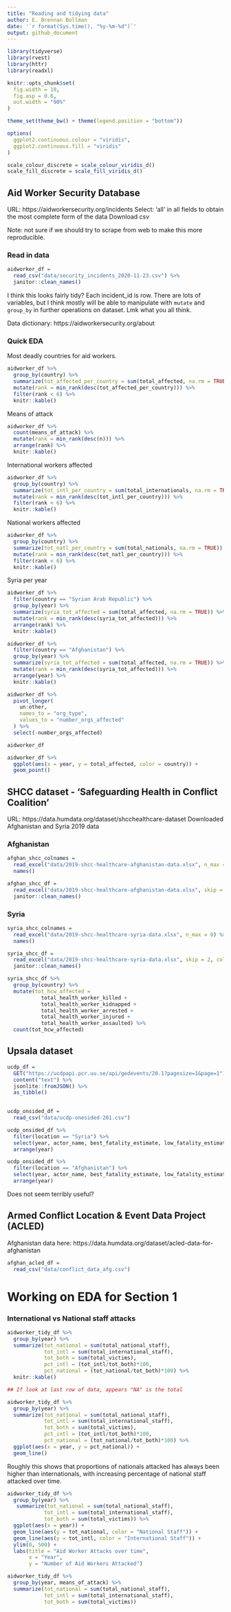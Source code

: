 ```yaml
---
title: "Reading and tidying data"
author: E. Brennan Bollman
date: '`r format(Sys.time(), "%y-%m-%d")`'
output: github_document
---
```


```r
library(tidyverse)
library(rvest)
library(httr)
library(readxl)

knitr::opts_chunk$set(
  fig.width = 10,
  fig.asp = 0.6,
  out.width = "90%"
)

theme_set(theme_bw() + theme(legend.position = "bottom")) 

options(
  ggplot2.continuous.colour = "viridis",
  ggplot2.continuous.fill = "viridis"
)

scale_colour_discrete = scale_colour_viridis_d()
scale_fill_discrete = scale_fill_viridis_d()
```


## Aid Worker Security Database

URL: https://aidworkersecurity.org/incidents
Select: 'all' in all fields to obtain the most complete form of the data
Download csv

Note: not sure if we should try to scrape from web to make this more reproducible. 

### Read in data

```r
aidworker_df = 
  read_csv("data/security_incidents_2020-11-23.csv") %>% 
  janitor::clean_names()
```

I think this looks fairly tidy? Each incident_id is row. There are lots of variables, but I think mostly will be able to manipulate with `mutate` and `group_by` in further operations on dataset. Lmk what you all think. 

Data dictionary: https://aidworkersecurity.org/about

### Quick EDA

Most deadly countries for aid workers.

```r
aidworker_df %>%
  group_by(country) %>% 
  summarize(tot_affected_per_country = sum(total_affected, na.rm = TRUE)) %>% 
  mutate(rank = min_rank(desc(tot_affected_per_country))) %>% 
  filter(rank < 6) %>% 
  knitr::kable()
```

Means of attack

```r
aidworker_df %>%
  count(means_of_attack) %>%
  mutate(rank = min_rank(desc(n))) %>% 
  arrange(rank) %>% 
  knitr::kable()
```

International workers affected

```r
aidworker_df %>% 
  group_by(country) %>% 
  summarize(tot_intl_per_country = sum(total_internationals, na.rm = TRUE)) %>% 
  mutate(rank = min_rank(desc(tot_intl_per_country))) %>% 
  filter(rank < 6) %>% 
  knitr::kable()
```

National workers affected

```r
aidworker_df %>% 
  group_by(country) %>% 
  summarize(tot_natl_per_country = sum(total_nationals, na.rm = TRUE)) %>% 
  mutate(rank = min_rank(desc(tot_natl_per_country))) %>% 
  filter(rank < 6) %>% 
  knitr::kable()
```


Syria per year

```r
aidworker_df %>% 
  filter(country == "Syrian Arab Republic") %>% 
  group_by(year) %>% 
  summarize(syria_tot_affected = sum(total_affected, na.rm = TRUE)) %>% 
  mutate(rank = min_rank(desc(syria_tot_affected))) %>% 
  arrange(rank) %>% 
  knitr::kable()
```


```r
aidworker_df %>% 
  filter(country == "Afghanistan") %>% 
  group_by(year) %>% 
  summarize(syria_tot_affected = sum(total_affected, na.rm = TRUE)) %>% 
  mutate(rank = min_rank(desc(syria_tot_affected))) %>% 
  arrange(year) %>% 
  knitr::kable()
```


```r
aidworker_df %>% 
  pivot_longer(
    un:other,
    names_to = "org_type", 
    values_to = "number_orgs_affected"
  ) %>% 
  select(-number_orgs_affected)
```

```r
aidworker_df

aidworker_df %>% 
  ggplot(aes(x = year, y = total_affected, color = country)) + 
  geom_point()
```



## SHCC dataset - 'Safeguarding Health in Conflict Coalition'

URL: https://data.humdata.org/dataset/shcchealthcare-dataset
Downloaded Afghanistan and Syria 2019 data

### Afghanistan

```r
afghan_shcc_colnames = 
  read_excel("data/2019-shcc-healthcare-afghanistan-data.xlsx", n_max = 0) %>%
  names()

afghan_shcc_df = 
  read_excel("data/2019-shcc-healthcare-afghanistan-data.xlsx", skip = 2, col_names = afghan_shcc_colnames) %>% 
  janitor::clean_names()
```

### Syria

```r
syria_shcc_colnames = 
  read_excel("data/2019-shcc-healthcare-syria-data.xlsx", n_max = 0) %>%
  names()

syria_shcc_df = 
  read_excel("data/2019-shcc-healthcare-syria-data.xlsx", skip = 2, col_names = syria_shcc_colnames) %>% 
  janitor::clean_names()
```


```r
syria_shcc_df %>%
  group_by(country) %>% 
  mutate(tot_hcw_affected = 
           total_health_worker_killed + 
           total_health_worker_kidnapped + 
           total_health_worker_arrested + 
           total_health_worker_injured + 
           total_health_worker_assaulted) %>% 
  count(tot_hcw_affected)
```

## Upsala dataset

```r
ucdp_df = 
  GET("https://ucdpapi.pcr.uu.se/api/gedevents/20.1?pagesize=1&page=1") %>% 
  content("text") %>% 
  jsonlite::fromJSON() %>% 
  as_tibble()
  
```


```r
ucdp_onsided_df = 
  read_csv("data/ucdp-onesided-201.csv")
```

```r
ucdp_onsided_df %>% 
  filter(location == "Syria") %>% 
  select(year, actor_name, best_fatality_estimate, low_fatality_estimate, high_fatality_estimate, is_government_actor) %>% 
  arrange(year)
```


```r
ucdp_onsided_df %>% 
  filter(location == "Afghanistan") %>% 
  select(year, actor_name, best_fatality_estimate, low_fatality_estimate, high_fatality_estimate, is_government_actor) %>% 
  arrange(year)
```

Does not seem terribly useful?

## Armed Conflict Location & Event Data Project (ACLED)

Afghanistan data here: https://data.humdata.org/dataset/acled-data-for-afghanistan

```r
afghan_acled_df = 
  read_csv("data/conflict_data_afg.csv")
```


# Working on EDA for Section 1

### International vs National staff attacks

```r
aidworker_tidy_df %>%
  group_by(year) %>% 
  summarize(tot_national = sum(total_national_staff),
            tot_intl = sum(total_international_staff),
            tot_both = sum(total_victims),
            pct_intl = (tot_intl/tot_both)*100,
            pct_national = (tot_national/tot_both)*100) %>%
  knitr::kable()

## If look at last row of data, appears "NA" is the total

aidworker_tidy_df %>%
  group_by(year) %>% 
  summarize(tot_national = sum(total_national_staff),
            tot_intl = sum(total_international_staff),
            tot_both = sum(total_victims),
            pct_intl = (tot_intl/tot_both)*100,
            pct_national = (tot_national/tot_both)*100) %>% 
  ggplot(aes(x = year, y = pct_national)) + 
  geom_line()
```

Roughly this shows that proportions of nationals attacked has always been higher than internationals, with increasing percentage of national staff attacked over time. 

```r
aidworker_tidy_df %>% 
  group_by(year) %>% 
   summarize(tot_national = sum(total_national_staff),
            tot_intl = sum(total_international_staff),
            tot_both = sum(total_victims)) %>% 
  ggplot(aes(x = year)) + 
  geom_line(aes(y = tot_national, color = "National Staff")) + 
  geom_line(aes(y = tot_intl, color = "International Staff")) + 
  ylim(0, 500) + 
  labs(title = "Aid Worker Attacks over time",
       x = "Year",
       y = "Number of Aid Workers Attacked")
```


```r
aidworker_tidy_df %>% 
  group_by(year, means_of_attack) %>% 
  summarize(tot_national = sum(total_national_staff),
            tot_intl = sum(total_international_staff),
            tot_both = sum(total_victims))
```

